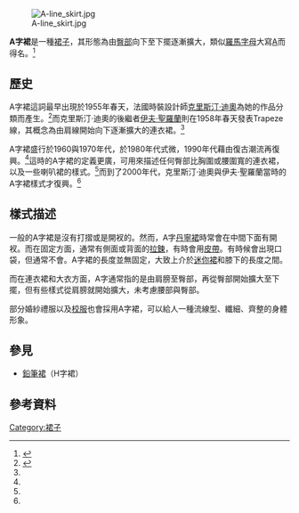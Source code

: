 [[File:A-line_skirt.jpg|thumb]]

'''A字裙'''是一種[[裙子|裙子]]，其形態為由[[臀部|臀部]]向下至下擺逐漸擴大，類似[[羅馬字母|羅馬字母]]大寫[[A|A]]而得名。<ref name=wwd>{{Cite web |url=http://www.wwd.com/fashion-resources/fashion-dictionary |title=Women's Wear Daily: Glossary |accessdate=2013-08-07 |archive-date=2013-08-26 |archive-url=https://web.archive.org/web/20130826181409/http://www.wwd.com/fashion-resources/fashion-dictionary/ |dead-url=no }}</ref>

== 歷史 ==
A字裙這詞最早出現於1955年春天，法國時裝設計師[[克里斯汀·迪奧|克里斯汀·迪奧]]為她的作品分類而產生。<ref name="Ward 2005">{{cite book|last=Ward|first=Susan|title=Encyclopedia of Clothing and Fashion|year=2005|publisher=[[Thomson_Gale|Thomson Gale]]|isbn=0-684-31394-4|pages=35–36|editor=Steele, Valerie|chapter=A-Line dress}}</ref>而克里斯汀·迪奧的後繼者[[伊夫·聖羅蘭|伊夫·聖羅蘭]]則在1958年春天發表Trapeze線，其概念為由肩線開始向下逐漸擴大的連衣裙。<ref name="Ward 2005" />

A字裙盛行於1960與1970年代，於1980年代式微，1990年代藉由復古潮流再復興。<ref name="Ward 2005" />這時的A字裙的定義更廣，可用來描述任何臀部比胸圍或腰圍寬的連衣裙，以及一些喇叭裙的樣式。<ref name="Ward 2005" />而到了2000年代，克里斯汀·迪奧與伊夫·聖羅蘭當時的A字裙樣式才復興。<ref name="Ward 2005" />

== 樣式描述 ==
一般的A字裙是沒有打摺或是開衩的。然而，A字[[丹寧裙|丹寧裙]]時常會在中間下面有開衩。而在固定方面，通常有側面或背面的[[拉鍊|拉鍊]]，有時會用[[腰帶|皮帶]]。有時候會出現口袋，但通常不會。A字裙的長度並無固定，大致上介於[[迷你裙|迷你裙]]和膝下的長度之間。

而在連衣裙和大衣方面，A字通常指的是由肩膀至臀部，再從臀部開始擴大至下擺，但有些樣式從肩膀就開始擴大，未考慮腰部與臀部。

部分婚紗禮服以及[[校服|校服]]也會採用A字裙，可以給人一種流線型、纖細、齊整的身體形象。

== 參見 ==
*[[鉛筆裙|鉛筆裙]]（H字裙）

== 參考資料 ==
{{reflist}}

{{服装}}
[[Category:裙子|Category:裙子]]